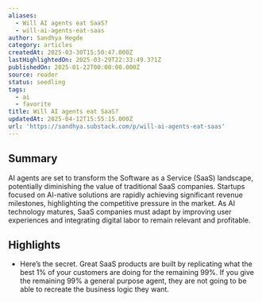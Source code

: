 ```yaml
---
aliases:
  - Will AI agents eat SaaS?
  - will-ai-agents-eat-saas
author: Sandhya Hegde
category: articles
createdAt: 2025-03-30T15:50:47.000Z
lastHighlightedOn: 2025-03-29T22:33:49.371Z
publishedOn: 2025-01-22T00:00:00.000Z
source: reader
status: seedling
tags:
  - ai
  - favorite
title: Will AI agents eat SaaS?
updatedAt: 2025-04-12T15:55:15.000Z
url: 'https://sandhya.substack.com/p/will-ai-agents-eat-saas'
---
```

## Summary

AI agents are set to transform the Software as a Service (SaaS) landscape, potentially diminishing the value of traditional SaaS companies. Startups focused on AI-native solutions are rapidly achieving significant revenue milestones, highlighting the competitive pressure in the market. As AI technology matures, SaaS companies must adapt by improving user experiences and integrating digital labor to remain relevant and profitable.

## Highlights

- Here’s the secret. Great SaaS products are built by replicating what the best 1% of your customers are doing for the remaining 99%. If you give the remaining 99% a general purpose agent, they are not going to be able to recreate the business logic they want.
